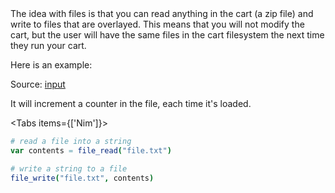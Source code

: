 
<Callout emoji="💾">
The idea with files is that you can read anything in the cart (a zip file) and write to files that are overlayed. This means that you will not modify the cart, but the user will have the same files in the cart filesystem the next time they run your cart.
</Callout>

Here is an example:

<Cart cart='/files.null0' />

Source: [input](https://github.com/notnullgames/null0/tree/main/src/carts/files)

It will increment a counter in the file, each time it's loaded.

<Tabs items={['Nim']}>
<Tab>
```nim
# read a file into a string
var contents = file_read("file.txt")

# write a string to a file
file_write("file.txt", contents)
```
</Tab>
</Tabs>